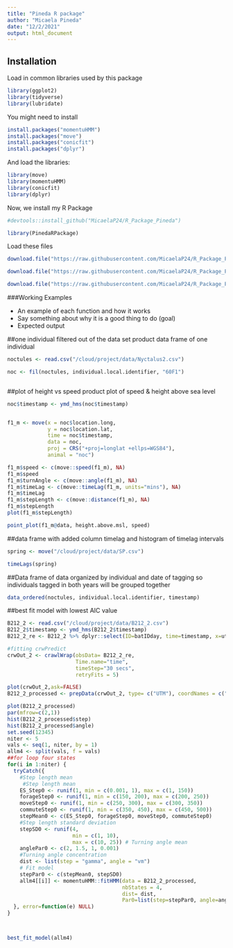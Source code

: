```yaml
---
title: "Pineda R package"
author: "Micaela Pineda"
date: "12/2/2021"
output: html_document
---
```


## Installation

Load in common libraries used by this package

```r

library(ggplot2)
library(tidyverse)
library(lubridate)
```


You might need to install 

```r

install.packages("momentuHMM")
install.packages("move")
install.packages("conicfit")
install.packages("dplyr")

```


And load the libraries:

```r
library(move)
library(momentuHMM)
library(conicfit)
library(dplyr)
```


Now, we install my R Package

```r
#devtools::install_github("MicaelaP24/R_Package_Pineda")

library(PinedaRPackage)


```


Load these files
```r
download.file("https://raw.githubusercontent.com/MicaelaP24/R_Package_Pineda/master/data/Nyctalus2.csv", destfile = "/cloud/project/data/Noc.csv")

download.file("https://raw.githubusercontent.com/MicaelaP24/R_Package_Pineda/master/data/spring.csv", destfile = "/cloud/project/data/SP.csv")

download.file("https://raw.githubusercontent.com/MicaelaP24/R_Package_Pineda/master/data/B212_2.csv", destfile = "/cloud/project/data/B212_2.csv")

```


###Working Examples

+ An example of each function and how it works
+ Say something about why it is a good thing to do (goal)
+ Expected output

##one individual filtered out of the data set
product data frame of one individual
```r
noctules <- read.csv("/cloud/project/data/Nyctalus2.csv")

noc <- fil(noctules, individual.local.identifier, "60F1")



```




##plot of height vs speed
product plot of speed & height above sea level
```r

noc$timestamp <- ymd_hms(noc$timestamp)


f1_m <- move(x = noc$location.long,
             y = noc$location.lat,
             time = noc$timestamp,
             data = noc,
             proj = CRS("+proj=longlat +ellps=WGS84"),
             animal = "noc")

f1_m$speed <- c(move::speed(f1_m), NA)
f1_m$speed
f1_m$turnAngle <- c(move::angle(f1_m), NA)
f1_m$timeLag <- c(move::timeLag(f1_m, units="mins"), NA)
f1_m$timeLag
f1_m$stepLength <- c(move::distance(f1_m), NA)
f1_m$stepLength
plot(f1_m$stepLength)

point_plot(f1_m@data, height.above.msl, speed)
```


##data frame with added column timelag and histogram of timelag intervals
```r
spring <- move("/cloud/project/data/SP.csv")

timeLags(spring)

```


##Data frame of data organized by individual and date of tagging so individuals tagged in both years will be grouped together

```r

data_ordered(noctules, individual.local.identifier, timestamp)

```




##best fit model with lowest AIC value
```r
B212_2 <- read.csv("/cloud/project/data/B212_2.csv")
B212_2$timestamp <- ymd_hms(B212_2$timestamp)
B212_2_re <- B212_2 %>% dplyr::select(ID=batIDday, time=timestamp, x=utm.x, y=utm.y)

#fitting crwPredict
crwOut_2 <- crawlWrap(obsData= B212_2_re, 
                      Time.name="time", 
                      timeStep="30 secs",
                      retryFits = 5)

plot(crwOut_2,ask=FALSE)
B212_2_processed <- prepData(crwOut_2, type= c("UTM"), coordNames = c("x", "y"))

plot(B212_2_processed)
par(mfrow=c(2,1))
hist(B212_2_processed$step)
hist(B212_2_processed$angle)
set.seed(12345)
niter <- 5
vals <- seq(1, niter, by = 1) 
allm4 <- split(vals, f = vals)
##for loop four states
for(i in 1:niter) {
  tryCatch({
    #Step length mean 
     #Step length mean 
    ES_Step0 <- runif(1, min = c(0.001, 1), max = c(1, 150))
    forageStep0 <- runif(1, min = c(150, 200), max = c(200, 250))
    moveStep0 <- runif(1, min = c(250, 300), max = c(300, 350))
    commuteStep0 <- runif(1, min = c(350, 450), max = c(450, 500))
    stepMean0 <- c(ES_Step0, forageStep0, moveStep0, commuteStep0)
    #Step length standard deviation
    stepSD0 <- runif(4,
                     min = c(1, 10),
                     max = c(10, 25)) # Turning angle mean
    anglePar0 <- c(2, 1.5, 1, 0.001)
    #Turning angle concentration
    dist <- list(step = "gamma", angle = "vm")
    # Fit model
    stepPar0 <- c(stepMean0, stepSD0)
    allm4[[i]] <- momentuHMM::fitHMM(data = B212_2_processed, 
                                     nbStates = 4, 
                                     dist= dist, 
                                     Par0=list(step=stepPar0, angle=anglePar0))
  }, error=function(e) NULL)
}



best_fit_model(allm4)


```

